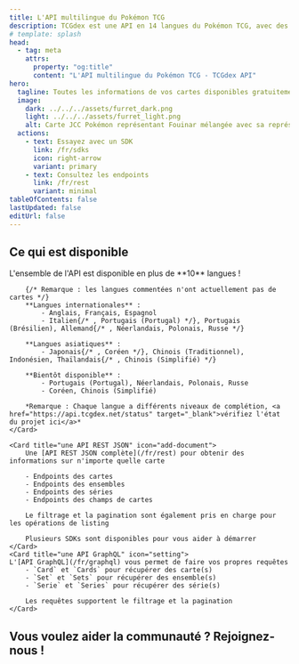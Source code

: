 ```yaml
---
title: L'API multilingue du Pokémon TCG
description: TCGdex est une API en 14 langues du Pokémon TCG, avec des données détaillées sur les cartes et autres, et un accès facile à une API REST/GraphQL et aux SDK.
# template: splash
head:
  - tag: meta
    attrs:
      property: "og:title"
      content: "L'API multilingue du Pokémon TCG - TCGdex API"
hero:
  tagline: Toutes les informations de vos cartes disponibles gratuitement et en open source !
  image:
    dark: ../../../assets/furret_dark.png
    light: ../../../assets/furret_light.png
    alt: Carte JCC Pokémon représentant Fouinar mélangée avec sa représentation JSON
  actions:
    - text: Essayez avec un SDK
      link: /fr/sdks
      icon: right-arrow
      variant: primary
    - text: Consultez les endpoints
      link: /fr/rest
      variant: minimal
tableOfContents: false
lastUpdated: false
editUrl: false
---
```



## Ce qui est disponible

<CardGrid stagger>
	<Card title="10 langues et plus" icon="heart">
		L'ensemble de l'API est disponible en plus de **10** langues !

		{/* Remarque : les langues commentées n'ont actuellement pas de cartes */}
		**Langues internationales** :
			- Anglais, Français, Espagnol
			- Italien{/* , Portugais (Portugal) */}, Portugais (Brésilien), Allemand{/* , Néerlandais, Polonais, Russe */}

		**Langues asiatiques** :
			- Japonais{/* , Coréen */}, Chinois (Traditionnel), Indonésien, Thaïlandais{/* , Chinois (Simplifié) */}

		**Bientôt disponible** :
			- Portugais (Portugal), Néerlandais, Polonais, Russe
			- Coréen, Chinois (Simplifié)

		*Remarque : Chaque langue a différents niveaux de complétion, <a href="https://api.tcgdex.net/status" target="_blank">vérifiez l'état du projet ici</a>*
	</Card>

	<Card title="une API REST JSON" icon="add-document">
		Une [API REST JSON complète](/fr/rest) pour obtenir des informations sur n'importe quelle carte

		- Endpoints des cartes
		- Endpoints des ensembles
		- Endpoints des séries
		- Endpoints des champs de cartes

		Le filtrage et la pagination sont également pris en charge pour les opérations de listing

		Plusieurs SDKs sont disponibles pour vous aider à démarrer
	</Card>
	<Card title="une API GraphQL" icon="setting">
	L'[API GraphQL](/fr/graphql) vous permet de faire vos propres requêtes
		- `Card` et `Cards` pour récupérer des carte(s)
		- `Set` et `Sets` pour récupérer des ensemble(s)
		- `Serie` et `Series` pour récupérer des série(s)

		Les requêtes supportent le filtrage et la pagination
	</Card>
</CardGrid>

## Vous voulez aider la communauté ? Rejoignez-nous !

<CardGrid>
	<LinkCard href="https://tcgdex.dev/discord" title="Rejoignez notre Discord" description="Discord est notre principal moyen de communication entre les membres de la communauté" />
	<LinkCard href="https://github.com/tcgdex/cards-database" title="Ajoutez une étoile au dépôt !" description="Aidez notre dépôt à atteindre la lune en lui ajoutant une étoile sur Github" />
	<LinkCard href="https://github.com/tcgdex/cards-database" title="Contribuez" description="Contribuer vous aidera, vous et les autres membres de la communauté" />
	<LinkCard href="https://github.com/sponsors/tcgdex" title="Soutenez le projet" description="L'API est coûteuse à maintenir, de plus, vous obtenez un retour sur votre investissement :D" />
</CardGrid>
